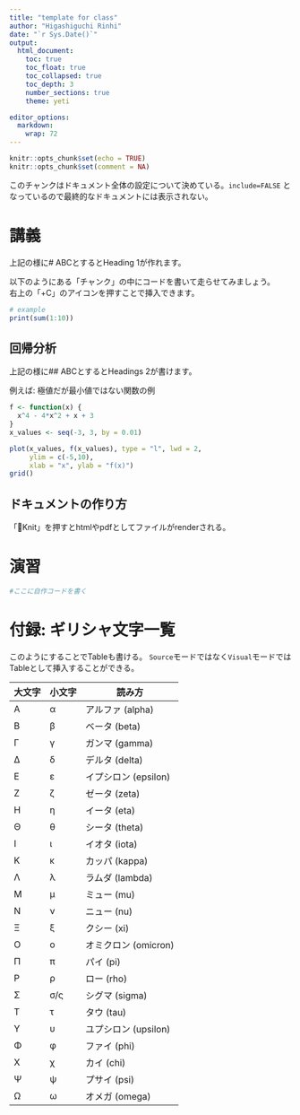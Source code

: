 ---
title: "template for class"
author: "Higashiguchi Rinhi"
date: "`r Sys.Date()`"
output: 
  html_document:
    toc: true
    toc_float: true
    toc_collapsed: true
    toc_depth: 3
    number_sections: true
    theme: yeti

editor_options: 
  markdown: 
    wrap: 72
---

```{r setup, include=FALSE}
knitr::opts_chunk$set(echo = TRUE)
knitr::opts_chunk$set(comment = NA)
```

このチャンクはドキュメント全体の設定について決めている。`include=FALSE`
となっているので最終的なドキュメントには表示されない。

# 講義

上記の様に# ABCとするとHeading 1が作れます。

以下のようにある「チャンク」の中にコードを書いて走らせてみましょう。\
右上の「+C」のアイコンを押すことで挿入できます。

```{r}
# example
print(sum(1:10))
```

## 回帰分析

上記の様に## ABCとするとHeadings 2が書けます。

例えば: 極値だが最小値ではない関数の例

```{r}
f <- function(x) {
  x^4 - 4*x^2 + x + 3
}
x_values <- seq(-3, 3, by = 0.01)

plot(x_values, f(x_values), type = "l", lwd = 2,
     ylim = c(-5,10),
     xlab = "x", ylab = "f(x)")
grid()
```

## ドキュメントの作り方

「🧶Knit」を押すとhtmlやpdfとしてファイルがrenderされる。

# 演習

```{r}
#ここに自作コードを書く
```

# 付録: ギリシャ文字一覧

このようにすることでTableも書ける。
`Source`モードではなく`Visual`モードではTableとして挿入することができる。

| 大文字 | 小文字 | 読み方               |
|--------|--------|----------------------|
| Α      | α      | アルファ (alpha)     |
| Β      | β      | ベータ (beta)        |
| Γ      | γ      | ガンマ (gamma)       |
| Δ      | δ      | デルタ (delta)       |
| Ε      | ε      | イプシロン (epsilon) |
| Ζ      | ζ      | ゼータ (zeta)        |
| Η      | η      | イータ (eta)         |
| Θ      | θ      | シータ (theta)       |
| Ι      | ι      | イオタ (iota)        |
| Κ      | κ      | カッパ (kappa)       |
| Λ      | λ      | ラムダ (lambda)      |
| Μ      | μ      | ミュー (mu)          |
| Ν      | ν      | ニュー (nu)          |
| Ξ      | ξ      | クシー (xi)          |
| Ο      | ο      | オミクロン (omicron) |
| Π      | π      | パイ (pi)            |
| Ρ      | ρ      | ロー (rho)           |
| Σ      | σ/ς    | シグマ (sigma)       |
| Τ      | τ      | タウ (tau)           |
| Υ      | υ      | ユプシロン (upsilon) |
| Φ      | φ      | ファイ (phi)         |
| Χ      | χ      | カイ (chi)           |
| Ψ      | ψ      | プサイ (psi)         |
| Ω      | ω      | オメガ (omega)       |
